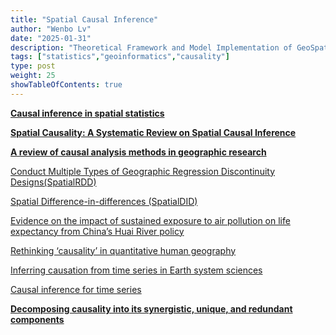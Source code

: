 ```yaml
---
title: "Spatial Causal Inference"
author: "Wenbo Lv"
date: "2025-01-31"
description: "Theoretical Framework and Model Implementation of GeoSpatial Causality"
tags: ["statistics","geoinformatics","causality"]
type: post
weight: 25
showTableOfContents: true
---
```


[**Causal inference in spatial statistics**](https://www.sciencedirect.com/science/article/pii/S2211675322000173)

[**Spatial Causality: A Systematic Review on Spatial Causal Inference**](https://onlinelibrary.wiley.com/doi/abs/10.1111/gean.12312)

[**A review of causal analysis methods in geographic research**](https://doi.org/10.1016/j.envsoft.2023.105929)

[Conduct Multiple Types of Geographic Regression Discontinuity Designs(SpatialRDD)](https://axlehner.github.io/SpatialRDD/index.html)

[Spatial Difference-in-differences (SpatialDID)](https://www.sciencedirect.com/science/article/pii/S0165176515004371)

[Evidence on the impact of sustained exposure to air pollution on life expectancy from China’s Huai River policy](https://www.pnas.org/doi/full/10.1073/pnas.1300018110)

[Rethinking ‘causality’ in quantitative human geography](https://doi.org/10.1111/gec3.12743)

[Inferring causation from time series in Earth system sciences](https://www.nature.com/articles/s41467-019-10105-3)

[Causal inference for time series](https://www.nature.com/articles/s43017-023-00431-y)

[**Decomposing causality into its synergistic, unique, and redundant components**](https://www.nature.com/articles/s41467-024-53373-4)
